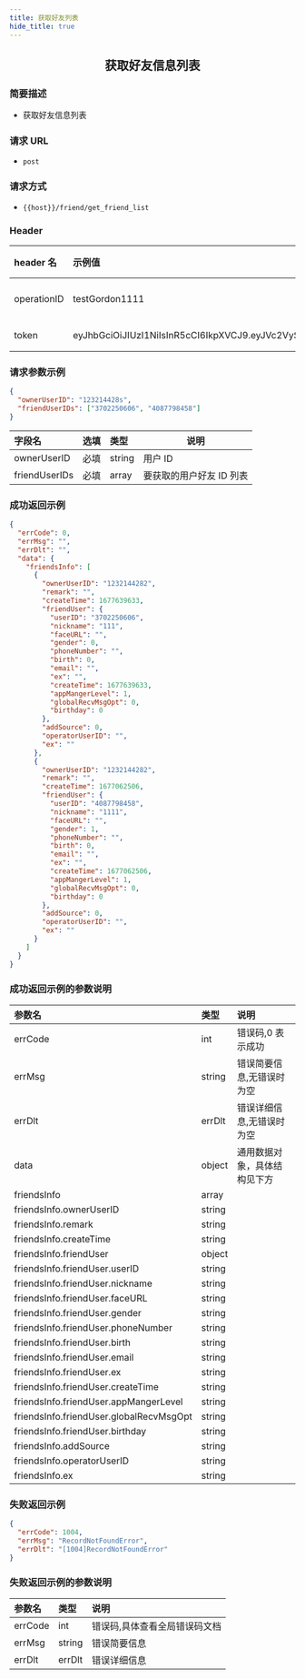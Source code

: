 ```yaml
---
title: 获取好友列表
hide_title: true
---
```


<center>

## 获取好友信息列表

</center>

### 简要描述

- 获取好友信息列表

### 请求 URL

- `post`

### 请求方式

- `{{host}}/friend/get_friend_list`

### Header

| header 名   | 示例值                                                                                                                                                                                                      | 选填 | 类型   | 说明                         |
| :---------- | :---------------------------------------------------------------------------------------------------------------------------------------------------------------------------------------------------------- | :--- | ------ | ---------------------------- |
| operationID | testGordon1111                                                                                                                                                                                              | 必填 | string | operationID 用于全局链路追踪 |
| token       | eyJhbGciOiJIUzI1NiIsInR5cCI6IkpXVCJ9.eyJVc2VySUQiOiJvcGVuSU0xMjM0NTYiLCJQbGF0Zm9ybUlEIjoxLCJleHAiOjE2OTU4MjE4MDUsIm5iZiI6MTY4ODA0NTUwNSwiaWF0IjoxNjg4MDQ1ODA1fQ.cY4ecn4qNO59uOkjLiJXSVg57INKOeeXxsNA2ABVFeg | 必填 | string | 管理员或者用户 token         |

### 请求参数示例

```json
{
  "ownerUserID": "123214428s",
  "friendUserIDs": ["3702250606", "4087798458"]
}
```

| 字段名        | 选填 | 类型   | 说明                     |
| :------------ | :--- | :----- | ------------------------ |
| ownerUserID   | 必填 | string | 用户 ID                  |
| friendUserIDs | 必填 | array  | 要获取的用户好友 ID 列表 |

### 成功返回示例

```json
{
  "errCode": 0,
  "errMsg": "",
  "errDlt": "",
  "data": {
    "friendsInfo": [
      {
        "ownerUserID": "1232144282",
        "remark": "",
        "createTime": 1677639633,
        "friendUser": {
          "userID": "3702250606",
          "nickname": "111",
          "faceURL": "",
          "gender": 0,
          "phoneNumber": "",
          "birth": 0,
          "email": "",
          "ex": "",
          "createTime": 1677639633,
          "appMangerLevel": 1,
          "globalRecvMsgOpt": 0,
          "birthday": 0
        },
        "addSource": 0,
        "operatorUserID": "",
        "ex": ""
      },
      {
        "ownerUserID": "1232144282",
        "remark": "",
        "createTime": 1677062506,
        "friendUser": {
          "userID": "4087798458",
          "nickname": "1111",
          "faceURL": "",
          "gender": 1,
          "phoneNumber": "",
          "birth": 0,
          "email": "",
          "ex": "",
          "createTime": 1677062506,
          "appMangerLevel": 1,
          "globalRecvMsgOpt": 0,
          "birthday": 0
        },
        "addSource": 0,
        "operatorUserID": "",
        "ex": ""
      }
    ]
  }
}
```

### 成功返回示例的参数说明

| 参数名                                  | 类型   | 说明                         |
| :-------------------------------------- | :----- | :--------------------------- |
| errCode                                 | int    | 错误码,0 表示成功            |
| errMsg                                  | string | 错误简要信息,无错误时为空    |
| errDlt                                  | errDlt | 错误详细信息,无错误时为空    |
| data                                    | object | 通用数据对象，具体结构见下方 |
| friendsInfo                             | array  |                              |
| friendsInfo.ownerUserID                 | string |                              |
| friendsInfo.remark                      | string |                              |
| friendsInfo.createTime                  | string |                              |
| friendsInfo.friendUser                  | object |                              |
| friendsInfo.friendUser.userID           | string |                              |
| friendsInfo.friendUser.nickname         | string |                              |
| friendsInfo.friendUser.faceURL          | string |                              |
| friendsInfo.friendUser.gender           | string |                              |
| friendsInfo.friendUser.phoneNumber      | string |                              |
| friendsInfo.friendUser.birth            | string |                              |
| friendsInfo.friendUser.email            | string |                              |
| friendsInfo.friendUser.ex               | string |                              |
| friendsInfo.friendUser.createTime       | string |                              |
| friendsInfo.friendUser.appMangerLevel   | string |                              |
| friendsInfo.friendUser.globalRecvMsgOpt | string |                              |
| friendsInfo.friendUser.birthday         | string |                              |
| friendsInfo.addSource                   | string |                              |
| friendsInfo.operatorUserID              | string |                              |
| friendsInfo.ex                          | string |                              |

### 失败返回示例

```json
{
  "errCode": 1004,
  "errMsg": "RecordNotFoundError",
  "errDlt": "[1004]RecordNotFoundError"
}
```

### 失败返回示例的参数说明

| 参数名  | 类型   | 说明                          |
| :------ | :----- | :---------------------------- |
| errCode | int    | 错误码,具体查看全局错误码文档 |
| errMsg  | string | 错误简要信息                  |
| errDlt  | errDlt | 错误详细信息                  |
